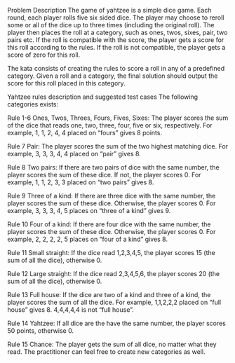 Problem Description
The game of yahtzee is a simple dice game. Each round, each player rolls five six sided dice. The player may choose to reroll some or all of the dice up to three times (including the original roll). The player then places the roll at a category, such as ones, twos, sixes, pair, two pairs etc. If the roll is compatible with the score, the player gets a score for this roll according to the rules. If the roll is not compatible, the player gets a score of zero for this roll.

The kata consists of creating the rules to score a roll in any of a predefined category. Given a roll and a category, the final solution should output the score for this roll placed in this category.

Yahtzee rules description and suggested test cases
The following categories exists:

Rule 1-6
Ones, Twos, Threes, Fours, Fives, Sixes: The player scores the sum of the dice that reads one, two, three, four, five or six, respectively. For example, 1, 1, 2, 4, 4 placed on “fours” gives 8 points.

Rule 7
Pair: The player scores the sum of the two highest matching dice. For example, 3, 3, 3, 4, 4 placed on “pair” gives 8.

Rule 8
Two pairs: If there are two pairs of dice with the same number, the player scores the sum of these dice. If not, the player scores 0. For example, 1, 1, 2, 3, 3 placed on “two pairs” gives 8.

Rule 9
Three of a kind: If there are three dice with the same number, the player scores the sum of these dice. Otherwise, the player scores 0. For example, 3, 3, 3, 4, 5 places on “three of a kind” gives 9.

Rule 10
Four of a kind: If there are four dice with the same number, the player scores the sum of these dice. Otherwise, the player scores 0. For example, 2, 2, 2, 2, 5 places on “four of a kind” gives 8.

Rule 11
Small straight: If the dice read 1,2,3,4,5, the player scores 15 (the sum of all the dice), otherwise 0.

Rule 12
Large straight: If the dice read 2,3,4,5,6, the player scores 20 (the sum of all the dice), otherwise 0.

Rule 13
Full house: If the dice are two of a kind and three of a kind, the player scores the sum of all the dice. For example, 1,1,2,2,2 placed on “full house” gives 8. 4,4,4,4,4 is not “full house”.

Rule 14
Yahtzee: If all dice are the have the same number, the player scores 50 points, otherwise 0.

Rule 15
Chance: The player gets the sum of all dice, no matter what they read.
The practitioner can feel free to create new categories as well.
